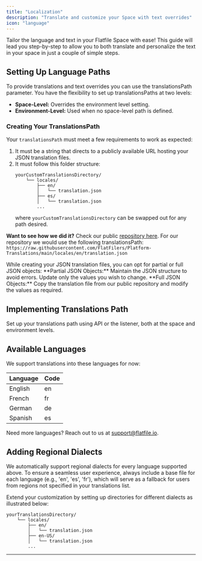 ```yaml
---
title: "Localization"
description: "Translate and customize your Space with text overrides"
icon: "language"
---
```


Tailor the language and text in your Flatfile Space with ease! This guide will lead you step-by-step to allow you to both translate and personalize the text in your space in just a couple of simple steps.

## Setting Up Language Paths
To provide translations and text overrides you can use the translationsPath parameter. You have the flexibility to set up translationsPaths at two levels:
- **Space-Level:** Overrides the environment level setting.
- **Environment-Level:** Used when no space-level path is defined.

### Creating Your TranslationsPath

Your `translationsPath` must meet a few requirements to work as expected:
1. It must be a string that directs to a publicly available URL hosting your JSON translation files.
2. It must follow this folder structure:
    ```
    yourCustomTranslationsDirectory/
        └── locales/
            ├── en/
            │   └── translation.json
            ├── es/
            │   └── translation.json
            ...
    ```
    where `yourCustomTranslationsDirectory` can be swapped out for any path desired.


**Want to see how we did it?** Check our public [repository here](https://github.com/FlatFilers/Platform-Translations).
For our repository we would use the following translationsPath: `https://raw.githubusercontent.com/FlatFilers/Platform-Translations/main/locales/en/translation.json`

<Tip>
While creating your JSON translation files, you can opt for partial or full JSON objects:
 **Partial JSON Objects:** Maintain the JSON structure to avoid errors. Update only the values you wish to change.
**Full JSON Objects:** Copy the translation file from our public repository and modify the values as required.
</Tip>

## Implementing Translations Path

Set up your translations path using API or the listener, both at the space and environment levels.

## Available Languages

We support translations into these languages for now:

| Language |  Code  |
| -------- | ------ |
| English  | en     |
| French   | fr     |
| German   | de     |
| Spanish  | es     |

<Tip>Need more languages? Reach out to us at [support@flatfile.io](mailto:support@flatfile.io).</Tip>

## Adding Regional Dialects

We automatically support regional dialects for every language supported above. 
To ensure a seamless user experience, always include a base file for each language (e.g., 'en', 'es', 'fr'), which will serve as a fallback for users from regions not specified in your translations list.

Extend your customization by setting up directories for different dialects as illustrated below:


```
yourTranslationsDirectory/
    └── locales/
        ├── en/
        │   └── translation.json
        ├── en-US/
        │   └── translation.json
        ...
```

---
